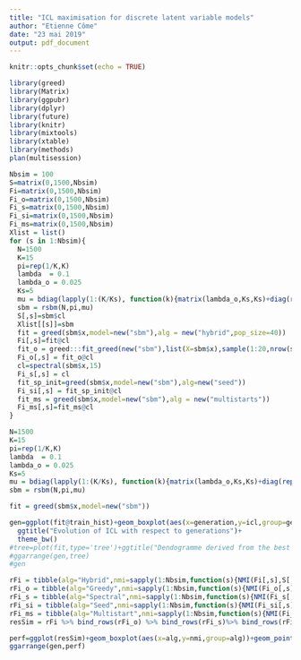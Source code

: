 ```yaml
---
title: "ICL maximisation for discrete latent variable models"
author: "Etienne Côme"
date: "23 mai 2019"
output: pdf_document
---
```


```r
knitr::opts_chunk$set(echo = TRUE)
```

```r
library(greed)
library(Matrix)
library(ggpubr)
library(dplyr)
library(future)
library(knitr)
library(mixtools)
library(xtable)
library(methods)
plan(multisession)
```


```r

Nbsim = 100
S=matrix(0,1500,Nbsim)
Fi=matrix(0,1500,Nbsim)
Fi_o=matrix(0,1500,Nbsim)
Fi_s=matrix(0,1500,Nbsim)
Fi_si=matrix(0,1500,Nbsim)
Fi_ms=matrix(0,1500,Nbsim)
Xlist = list()
for (s in 1:Nbsim){
  N=1500
  K=15
  pi=rep(1/K,K)
  lambda  = 0.1
  lambda_o = 0.025
  Ks=5
  mu = bdiag(lapply(1:(K/Ks), function(k){matrix(lambda_o,Ks,Ks)+diag(rep(lambda,Ks))}))+0.001
  sbm = rsbm(N,pi,mu)  
  S[,s]=sbm$cl
  Xlist[[s]]=sbm
  fit = greed(sbm$x,model=new("sbm"),alg = new("hybrid",pop_size=40))
  Fi[,s]=fit@cl
  fit_o = greed:::fit_greed(new("sbm"),list(X=sbm$x),sample(1:20,nrow(sbm$x),replace = TRUE))
  Fi_o[,s] = fit_o@cl 
  cl=spectral(sbm$x,15)
  Fi_s[,s] = cl 
  fit_sp_init=greed(sbm$x,model=new("sbm"),alg=new("seed"))
  Fi_si[,s] = fit_sp_init@cl
  fit_ms = greed(sbm$x,model=new("sbm"),alg = new("multistarts"))
  Fi_ms[,s]=fit_ms@cl
}
```

```r
N=1500
K=15
pi=rep(1/K,K)
lambda  = 0.1
lambda_o = 0.025
Ks=5
mu = bdiag(lapply(1:(K/Ks), function(k){matrix(lambda_o,Ks,Ks)+diag(rep(lambda,Ks))}))+0.001
sbm = rsbm(N,pi,mu)
```

```r
fit = greed(sbm$x,model=new("sbm"))
```





    
```r
gen=ggplot(fit@train_hist)+geom_boxplot(aes(x=generation,y=icl,group=generation))+geom_point(aes(x=generation,y=icl,group=generation))+
  ggtitle("Evolution of ICL with respect to generations")+
  theme_bw()
#tree=plot(fit,type='tree')+ggtitle("Dendogramme derived from the best solution")
#ggarrange(gen,tree)
#gen
```


```r
rFi = tibble(alg="Hybrid",nmi=sapply(1:Nbsim,function(s){NMI(Fi[,s],S[,s])}))
rFi_o = tibble(alg="Greedy",nmi=sapply(1:Nbsim,function(s){NMI(Fi_o[,s],S[,s])}))
rFi_s = tibble(alg="Spectral",nmi=sapply(1:Nbsim,function(s){NMI(Fi_s[,s],S[,s])}))
rFi_si = tibble(alg="Seed",nmi=sapply(1:Nbsim,function(s){NMI(Fi_si[,s],S[,s])}))
rFi_ms = tibble(alg="Multistart",nmi=sapply(1:Nbsim,function(s){NMI(Fi_ms[,s],S[,s])}))
resSim = rFi %>% bind_rows(rFi_o) %>% bind_rows(rFi_s)%>% bind_rows(rFi_si)%>% bind_rows(rFi_ms) %>% mutate(alg=factor(alg,levels=c("Greedy","Multistart","Spectral","Seed","Hybrid")))
```


```r
perf=ggplot(resSim)+geom_boxplot(aes(x=alg,y=nmi,group=alg))+geom_point(aes(x=alg,y=nmi))+xlab("")+ylab("Normalized mutual information")+theme_bw()+ggtitle("Algorithms performance comparison")
ggarrange(gen,perf)
```



